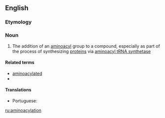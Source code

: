 ==English==

===Etymology===
{{af|en|amino-|acylation}}

===Noun===
{{en-noun}}

# {{lb|en|biochemistry}} The addition of an [[aminoacyl]] group to a compound, especially as part of the process of synthesizing [[protein]]s via [[aminoacyl tRNA synthetase]]

====Related terms====
* [[aminoacylated]]
* {{l|en|aminoacylate}}

====Translations====
{{trans-top|the addition of an aminoacyl group to a compound}}
* Portuguese: {{t|pt|aminoacilação|f}}
{{trans-mid}}
{{trans-bottom}}

[[ru:aminoacylation]]